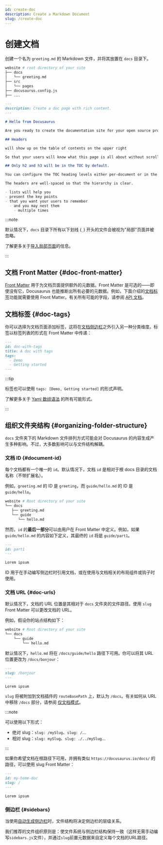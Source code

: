 ```yaml
---
id: create-doc
description: Create a Markdown Document
slug: /create-doc
---
```


# 创建文档

创建一个名为 `greeting.md` 的 Markdown 文件，并将其放置在 `docs` 目录下。

```bash
website # root directory of your site
├── docs
│   └── greeting.md
├── src
│   └── pages
├── docusaurus.config.js
├── ...
```

```md
---
description: Create a doc page with rich content.
---

# Hello from Docusaurus

Are you ready to create the documentation site for your open source project?

## Headers

will show up on the table of contents on the upper right

So that your users will know what this page is all about without scrolling down or even without reading too much.

## Only h2 and h3 will be in the TOC by default.

You can configure the TOC heading levels either per-document or in the theme configuration.

The headers are well-spaced so that the hierarchy is clear.

- lists will help you
- present the key points
- that you want your users to remember
  - and you may nest them
    - multiple times
```

:::note

默认情况下，`docs` 目录下所有以下划线 (`_`) 开头的文件会被视为"局部"页面并被忽略。

了解更多关于[导入局部页面](../markdown-features/markdown-features-react.mdx#importing-markdown)的信息。

:::

## 文档 Front Matter {#doc-front-matter}

[Front Matter](../markdown-features/markdown-features-intro.mdx#front-matter) 用于为文档页面提供额外的元数据。Front Matter 是可选的——即使没有它，Docusaurus 也能推断出所有必要的元数据。例如，下面介绍的[文档标签](#doc-tags)功能就需要使用 Front Matter。有关所有可能的字段，请参阅 [API 文档](../../api/plugins/plugin-content-docs.mdx#markdown-front-matter)。

## 文档标签 {#doc-tags}

你可以选择为文档页面添加标签，这将在[文档侧边栏](./sidebar/index.mdx)之外引入另一种分类维度。标签以标签列表的形式在 Front Matter 中传递：

```md "your-doc-page.md"
---
id: doc-with-tags
title: A doc with tags
tags:
  - Demo
  - Getting started
---
```

:::tip

标签也可以使用 `tags: [Demo, Getting started]` 的形式声明。

了解更多关于 [Yaml 数组语法](https://www.w3schools.io/file/yaml-arrays/) 的所有可能形式。

:::

## 组织文件夹结构 {#organizing-folder-structure}

`docs` 文件夹下的 Markdown 文件排列方式可能会对 Docusaurus 的内容生成产生多种影响。不过，大多数影响可以与文件结构解耦。

### 文档 ID {#document-id}

每个文档都有一个唯一的 `id`。默认情况下，文档 `id` 是相对于根 docs 目录的文档名称（不带扩展名）。

例如，`greeting.md` 的 ID 是 `greeting`，而 `guide/hello.md` 的 ID 是 `guide/hello`。

```bash
website # Root directory of your site
└── docs
   ├── greeting.md
   └── guide
      └── hello.md
```

然而，`id` 的**最后一部分**可以由用户在 Front Matter 中定义。例如，如果 `guide/hello.md` 的内容如下定义，其最终的 `id` 将是 `guide/part1`。

```md
---
id: part1
---

Lorem ipsum
```

ID 用于在手动编写侧边栏时引用文档，或在使用与文档相关的布局组件或钩子时使用。

### 文档 URL {#doc-urls}

默认情况下，文档的 URL 位置是其相对于 `docs` 文件夹的文件路径。使用 `slug` Front Matter 可以更改文档的 URL。

例如，假设你的站点结构如下：

```bash
website # Root directory of your site
└── docs
    └── guide
        └── hello.md
```

默认情况下，`hello.md` 将在 `/docs/guide/hello` 路径下可用。你可以将其 URL 位置更改为 `/docs/bonjour`：

```md
---
slug: /bonjour
---

Lorem ipsum
```

`slug` 将被附加到文档插件的 `routeBasePath` 上，默认为 `/docs`。有关如何从 URL 中移除 `/docs` 部分，请参阅 [仅文档模式](docs-introduction.mdx#docs-only-mode)。

:::note

可以使用以下形式：

- 绝对 slug：`slug: /mySlug`、`slug: /`...
- 相对 slug：`slug: mySlug`、`slug: ./../mySlug`...

:::

如果你希望文档在根路径下可用，并拥有类似 `https://docusaurus.io/docs/` 的路径，可以使用 slug Front Matter：

```md
---
id: my-home-doc
slug: /
---

Lorem ipsum
```

### 侧边栏 {#sidebars}

当使用[自动生成侧边栏](./sidebar/autogenerated.mdx)时，文件结构将决定侧边栏的层级关系。

我们推荐的文件组织原则是：使文件系统与侧边栏结构保持一致（这样无需手动编写`sidebars.js`文件），并通过`slug`前置元数据来自定义每个文档的URL路径。